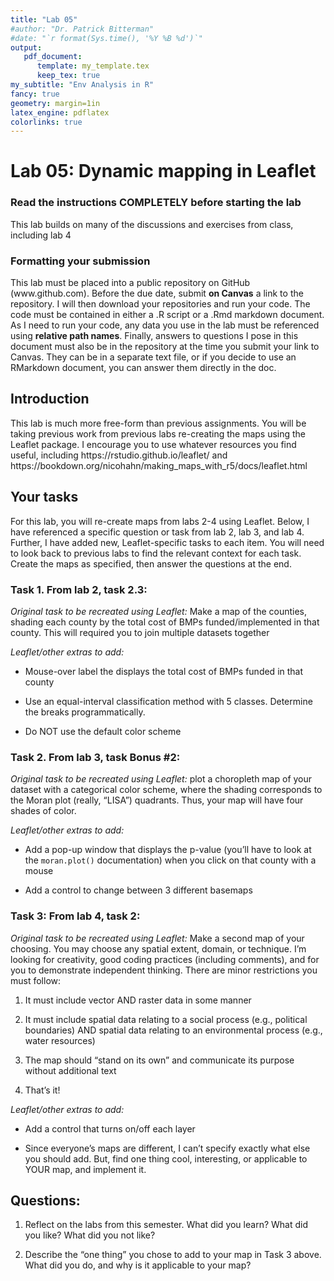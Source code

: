 ```yaml
---
title: "Lab 05"
#author: "Dr. Patrick Bitterman"
#date: "`r format(Sys.time(), '%Y %B %d')`"
output: 
   pdf_document: 
      template: my_template.tex
      keep_tex: true
my_subtitle: "Env Analysis in R"
fancy: true
geometry: margin=1in
latex_engine: pdflatex
colorlinks: true
---
```


# Lab 05: Dynamic mapping in Leaflet

### Read the instructions COMPLETELY before starting the lab

This lab builds on many of the discussions and exercises from class, including lab 4

### Formatting your submission

This lab must be placed into a public repository on GitHub (www.github.com). Before the due date, submit **on Canvas** a link to the repository. I will then download your repositories and run your code. The code must be contained in either a .R script or a .Rmd markdown document. As I need to run your code, any data you use in the lab must be referenced using **relative path names**. Finally, answers to questions I pose in this document must also be in the repository at the time you submit your link to Canvas. They can be in a separate text file, or if you decide to use an RMarkdown document, you can answer them directly in the doc.

## Introduction

This lab is much more free-form than previous assignments. You will be taking previous work from previous labs re-creating the maps using the Leaflet package. I encourage you to use whatever resources you find useful, including https://rstudio.github.io/leaflet/ and https://bookdown.org/nicohahn/making_maps_with_r5/docs/leaflet.html


## Your tasks

For this lab, you will re-create maps from labs 2-4 using Leaflet. Below, I have referenced a specific question or task from lab 2, lab 3, and lab 4. Further, I have added new, Leaflet-specific tasks to each item. You will need to look back to previous labs to find the relevant context for each task. Create the maps as specified, then answer the questions at the end.


### Task 1. From lab 2, task 2.3:

*Original task to be recreated using Leaflet:* Make a map of the counties, shading each county by the total cost of BMPs funded/implemented in that county. This will required you to join multiple datasets together

*Leaflet/other extras to add:*

- Mouse-over label the displays the total cost of BMPs funded in that county

- Use an equal-interval classification method with 5 classes. Determine the breaks programmatically.

- Do NOT use the default color scheme

### Task 2. From lab 3, task Bonus #2:

*Original task to be recreated using Leaflet:* plot a choropleth map of your dataset with a categorical color scheme, where the shading corresponds to the Moran plot (really, “LISA”) quadrants. Thus, your map will have four shades of color.

*Leaflet/other extras to add:*

- Add a pop-up window that displays the p-value (you'll have to look at the `moran.plot()` documentation) when you click on that county with a mouse

- Add a control to change between 3 different basemaps


### Task 3: From lab 4, task 2:

*Original task to be recreated using Leaflet:* Make a second  map of your choosing. You may choose any spatial extent, domain, or technique. I'm looking for creativity, good coding practices (including comments), and for you to demonstrate independent thinking. There are minor restrictions you must follow:

1. It must include vector AND raster data in some manner
    
2. It must include spatial data relating to a social process (e.g., political boundaries) AND spatial data relating to an environmental process (e.g., water resources)
    
3. The map should "stand on its own" and communicate its purpose without additional text
    
4. That's it!

*Leaflet/other extras to add:*

- Add a control that turns on/off each layer

- Since everyone's maps are different, I can't specify exactly what else you should add. But, find one thing cool, interesting, or applicable to YOUR map, and implement it.


## **Questions:**

1. Reflect on the labs from this semester. What did you learn? What did you like? What did you not like?

2. Describe the "one thing" you chose to add to your map in Task 3 above. What did you do, and why is it applicable to your map?